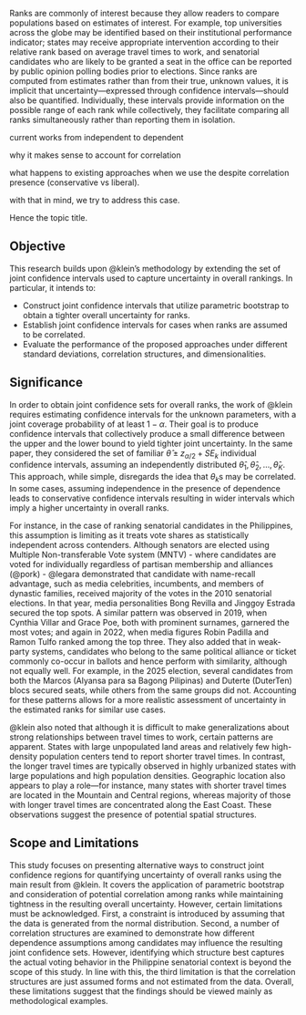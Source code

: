 Ranks are commonly of interest because they allow readers to compare populations based on estimates of interest. For example, top  universities across the globe may be identified based on their institutional performance indicator; states may receive appropriate intervention according to their relative rank based on average travel times to work, and senatorial candidates who are likely to be granted a seat in the office can be reported by public opinion polling bodies prior to elections. Since ranks are computed from estimates rather than from their true, unknown values, it is implicit that uncertainty—expressed through confidence intervals—should also be quantified. Individually, these intervals provide information on the possible range of each rank while collectively, they facilitate comparing all ranks simultaneously rather than reporting them in isolation. 

current works from independent to dependent

why it makes sense to account for correlation

what happens to existing approaches when we use the despite correlation presence (conservative vs liberal).

with that in mind, we try to address this case.

Hence the topic title.

## Objective

This research builds upon @klein's methodology by extending the set of joint confidence intervals used to capture uncertainty in overall rankings. In particular, it intends to:

- Construct joint confidence intervals that utilize parametric bootstrap to obtain a tighter overall uncertainty for ranks.
- Establish joint confidence intervals for cases when ranks are assumed to be correlated.
- Evaluate the performance of the proposed approaches under different standard deviations, correlation structures, and dimensionalities.

## Significance

In order to obtain joint confidence sets for overall ranks, the work of @klein requires estimating confidence intervals for the unknown parameters, with a joint coverage probability of at least $1-\alpha$. Their goal is to produce confidence intervals that collectively produce a small difference between the upper and the lower bound to yield tighter joint uncertainty. In the same paper, they considered the set of familiar $\hat{\theta} \pm z_{\alpha/2}+SE_k$ individual confidence intervals, assuming an independently distributed $\hat{\theta}_1, \hat{\theta}_2, \dots, \hat{\theta}_K$. This approach, while simple, disregards the idea that $\theta_k$s may be correlated. In some cases, assuming independence in the presence of dependence leads to conservative confidence intervals resulting in wider intervals which imply a higher uncertainty in overall ranks. 

For instance, in the case of ranking senatorial candidates in the Philippines, this assumption is limiting as it treats vote shares as statistically independent across contenders. Although senators are elected using Multiple Non-transferable Vote system (MNTV) - where candidates are voted for individually regardless of partisan membership and alliances (@pork) - @legara demonstrated that candidate with name-recall advantage, such as media celebrities, incumbents, and members of dynastic families, received majority of the votes in the 2010 senatorial elections. In that year, media personalities Bong Revilla and Jinggoy Estrada secured the top spots. A similar pattern was observed in 2019, when Cynthia Villar and Grace Poe, both with prominent surnames, garnered the most votes; and again in 2022, when media figures Robin Padilla and Ramon Tulfo ranked among the top three. They also added that in weak-party systems, candidates who belong to the same political alliance or ticket commonly co-occur in ballots and hence perform with similarity, although not equally well. For example, in the 2025 election, several candidates from both the Marcos (Alyansa para sa Bagong Pilipinas) and Duterte (DuterTen) blocs secured seats, while others from the same groups did not. Accounting for these patterns allows for a more realistic assessment of uncertainty in the estimated ranks for similar use cases.

@klein also noted that although it is difficult to make generalizations about strong relationships between travel times to work, certain patterns are apparent. States with large unpopulated land areas and relatively few high-density population centers tend to report shorter travel times. In contrast, the longer travel times are typically observed in highly urbanized states with large populations and high population densities. Geographic location also appears to play a role—for instance, many states with shorter travel times are located in the Mountain and Central regions, whereas majority of those with longer travel times are concentrated along the East Coast. These observations suggest the presence of potential spatial structures.

## Scope and Limitations

This study focuses on presenting alternative ways to construct joint confidence regions for quantifying uncertainty of overall ranks using the main result from @klein. It covers the application of parametric bootstrap and consideration of potential correlation among ranks while maintaining tightness in the resulting overall uncertainty. However, certain limitations must be acknowledged. First, a constraint is introduced by assuming that the data is generated from the normal distribution. Second, a number of correlation structures are examined to demonstrate how different dependence assumptions among candidates may influence the resulting joint confidence sets. However, identifying which structure best captures the actual voting behavior in the Philippine senatorial context is beyond the scope of this study. In line with this, the third limitation is that the correlation structures are just assumed forms and not estimated from the data. Overall, these limitations suggest that the findings should be viewed mainly as methodological examples.
 
